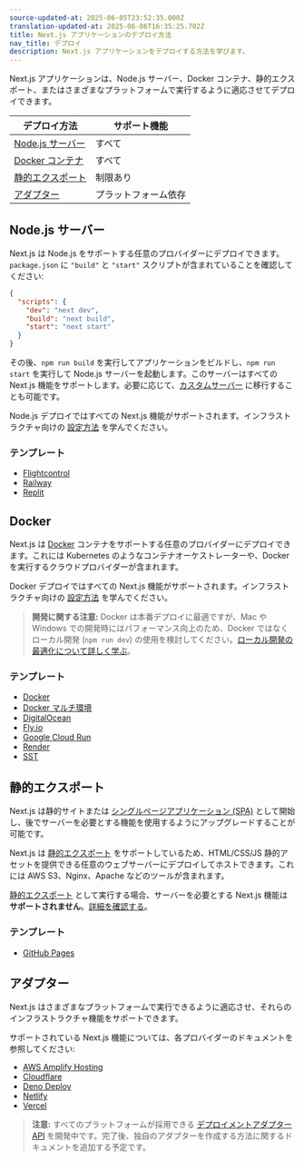 ```yaml
---
source-updated-at: 2025-06-05T23:52:35.000Z
translation-updated-at: 2025-06-06T16:35:25.702Z
title: Next.js アプリケーションのデプロイ方法
nav_title: デプロイ
description: Next.js アプリケーションをデプロイする方法を学びます。
---
```


Next.js アプリケーションは、Node.js サーバー、Docker コンテナ、静的エクスポート、またはさまざまなプラットフォームで実行するように適応させてデプロイできます。

| デプロイ方法                     | サポート機能      |
| -------------------------------- | ----------------- |
| [Node.js サーバー](#nodejs-server) | すべて            |
| [Docker コンテナ](#docker)       | すべて            |
| [静的エクスポート](#static-export) | 制限あり          |
| [アダプター](#adapters)          | プラットフォーム依存 |

## Node.js サーバー

Next.js は Node.js をサポートする任意のプロバイダーにデプロイできます。`package.json` に `"build"` と `"start"` スクリプトが含まれていることを確認してください:

```json filename="package.json"
{
  "scripts": {
    "dev": "next dev",
    "build": "next build",
    "start": "next start"
  }
}
```

その後、`npm run build` を実行してアプリケーションをビルドし、`npm run start` を実行して Node.js サーバーを起動します。このサーバーはすべての Next.js 機能をサポートします。必要に応じて、[カスタムサーバー](/docs/app/guides/custom-server) に移行することも可能です。

Node.js デプロイではすべての Next.js 機能がサポートされます。インフラストラクチャ向けの [設定方法](/docs/app/guides/self-hosting) を学んでください。

### テンプレート

- [Flightcontrol](https://github.com/nextjs/deploy-flightcontrol)
- [Railway](https://github.com/nextjs/deploy-railway)
- [Replit](https://github.com/nextjs/deploy-replit)

## Docker

Next.js は [Docker](https://www.docker.com/) コンテナをサポートする任意のプロバイダーにデプロイできます。これには Kubernetes のようなコンテナオーケストレーターや、Docker を実行するクラウドプロバイダーが含まれます。

Docker デプロイではすべての Next.js 機能がサポートされます。インフラストラクチャ向けの [設定方法](/docs/app/guides/self-hosting) を学んでください。

> **開発に関する注意:** Docker は本番デプロイに最適ですが、Mac や Windows での開発時にはパフォーマンス向上のため、Docker ではなくローカル開発 (`npm run dev`) の使用を検討してください。[ローカル開発の最適化について詳しく学ぶ](/docs/app/guides/local-development)。

### テンプレート

- [Docker](https://github.com/vercel/next.js/tree/canary/examples/with-docker)
- [Docker マルチ環境](https://github.com/vercel/next.js/tree/canary/examples/with-docker-multi-env)
- [DigitalOcean](https://github.com/nextjs/deploy-digitalocean)
- [Fly.io](https://github.com/nextjs/deploy-fly)
- [Google Cloud Run](https://github.com/nextjs/deploy-google-cloud-run)
- [Render](https://github.com/nextjs/deploy-render)
- [SST](https://github.com/nextjs/deploy-sst)

## 静的エクスポート

Next.js は静的サイトまたは [シングルページアプリケーション (SPA)](/docs/app/guides/single-page-applications) として開始し、後でサーバーを必要とする機能を使用するようにアップグレードすることが可能です。

Next.js は [静的エクスポート](/docs/app/guides/static-exports) をサポートしているため、HTML/CSS/JS 静的アセットを提供できる任意のウェブサーバーにデプロイしてホストできます。これには AWS S3、Nginx、Apache などのツールが含まれます。

[静的エクスポート](/docs/app/guides/static-exports) として実行する場合、サーバーを必要とする Next.js 機能は **サポートされません**。[詳細を確認する](/docs/app/guides/static-exports#unsupported-features)。

### テンプレート

- [GitHub Pages](https://github.com/nextjs/deploy-github-pages)

## アダプター

Next.js はさまざまなプラットフォームで実行できるように適応させ、それらのインフラストラクチャ機能をサポートできます。

サポートされている Next.js 機能については、各プロバイダーのドキュメントを参照してください:

- [AWS Amplify Hosting](https://docs.amplify.aws/nextjs/start/quickstart/nextjs-app-router-client-components)
- [Cloudflare](https://developers.cloudflare.com/workers/frameworks/framework-guides/nextjs)
- [Deno Deploy](https://docs.deno.com/examples/next_tutorial)
- [Netlify](https://docs.netlify.com/frameworks/next-js/overview/#next-js-support-on-netlify)
- [Vercel](https://vercel.com/docs/frameworks/nextjs)

> **注意:** すべてのプラットフォームが採用できる [デプロイメントアダプター API](https://github.com/vercel/next.js/discussions/77740) を開発中です。完了後、独自のアダプターを作成する方法に関するドキュメントを追加する予定です。